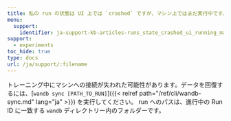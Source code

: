 ```yaml
---
title: 私の run の状態は UI 上では `crashed` ですが、マシン上ではまだ実行中です。データを取り戻すにはどうすればいいですか？
menu:
  support:
    identifier: ja-support-kb-articles-runs_state_crashed_ui_running_machine_get_data
support:
  - experiments
toc_hide: true
type: docs
url: /ja/support/:filename
---
```

トレーニング中にマシンへの接続が失われた可能性があります。データを回復するには、[`wandb sync [PATH_TO_RUN]`]({{< relref path="/ref/cli/wandb-sync.md" lang="ja" >}}) を実行してください。 run へのパスは、進行中の Run ID に一致する `wandb` ディレクトリー内のフォルダーです。